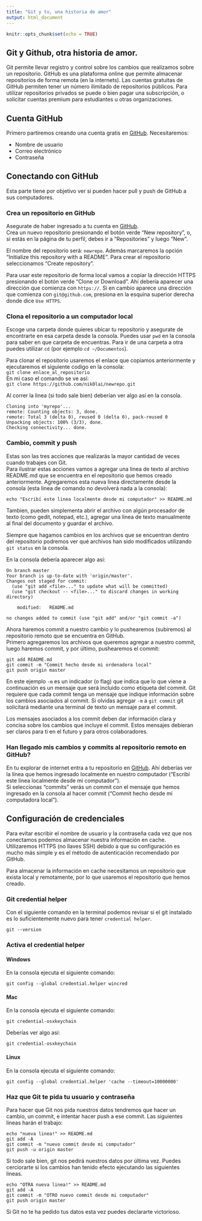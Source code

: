 ```yaml
---
title: "Git y tu, una historia de amor"
output: html_document
---
```


```r
knitr::opts_chunk$set(echo = TRUE)
```











## Git y Github, otra historia de amor.

Git permite llevar registro y control sobre los cambios que realizamos sobre un repositorio. GitHub es una plataforma online que permite almacenar repositorios de forma remota (en la internets). Las cuentas gratuitas de GitHub permiten tener un número ilimitado de repositorios públicos. Para utilizar repositorios privados se puede o bien pagar una subscripción, o solicitar cuentas premium para estudiantes u otras organizaciones.

## Cuenta GitHub

Primero partiremos creando una cuenta gratis en [GitHub](http://github.com). Necesitaremos:  
  
- Nombre de usuario  
- Correo electrónico  
- Contraseña  



## Conectando con GitHub  

Esta parte tiene por objetivo ver si pueden hacer pull y push de GitHub a sus computadores.

### Crea un repositorio en GitHub  

Asegurate de haber ingresado a tu cuenta en [GitHub](https://github.com).  
Crea un nuevo repositorio presionando el botón verde "New repository", o, si estás en la página de tu perfil, debes ir a "Repositories" y luego "New".  

El nombre del repositorio será: `newrepo`. Además marcaremos la opción "Initialize this repository with a README". Para crear el repositorio seleccionamos "Create repository".  

Para usar este repositorio de forma local vamos a copiar la dirección HTTPS presionando el botón verde "Clone or Download". Ahí debería aparecer una dirección que comienza con `https://`. Si en cambio aparece una dirección que comienza con `git@github.com`, presiona en la esquina superior derecha donde dice `Use HTTPS`.


### Clona el repositorio a un computador local

Escoge una carpeta donde quieres ubicar tu repositorio y asegurate de encontrarte en esa carpeta desde la consola. Puedes usar `pwd` en la consola para saber en que carpeta de encuentras. Para ir de una carpeta a otra puedes utilizar `cd` (por ejemplo `cd ~/Documentos`).

Para clonar el repositorio usaremos el enlace que copiamos anteriormente y ejecutaremos el siguiente codigo en la consola:  
`git clone enlace_al_repositorio`  
En mi caso el comando se ve así:  
`git clone https://github.com/nik0lai/newrepo.git`  

Al correr la linea (si todo sale bien) deberían ver algo así en la consola.

```
Cloning into 'myrepo'...
remote: Counting objects: 3, done.
remote: Total 3 (delta 0), reused 0 (delta 0), pack-reused 0
Unpacking objects: 100% (3/3), done.
Checking connectivity... done.

```
### Cambio, commit y push

Estas son las tres acciones que realizarás la mayor cantidad de veces cuando trabajes con Git.  
Para ilustrar estas acciones vamos a agregar una linea de texto al archivo README.md que se encuentra en el repositorio que hemos creado anteriormente. Agregaremos esta nueva linea directamente desde la consola (esta linea de comando no devolverá nada a la consola):

`echo "Escribí este linea localmente desde mi computador" >> README.md`  

Tambien, pueden simplementa abrir el archivo con algún procesador de texto (como gedit, notepad, etc.), agregar una linea de texto manualmente al final del documento y guardar el archivo.

Siempre que hagamos cambios en los archivos que se encuentran dentro del repositorio podremos ver qué archivos han sido modificados utilizando `git status` en la consola.  

En la consola debería aparecer algo así:  
```
On branch master
Your branch is up-to-date with 'origin/master'.
Changes not staged for commit:
  (use "git add <file>..." to update what will be committed)
  (use "git checkout -- <file>..." to discard changes in working directory)

	modified:   README.md

no changes added to commit (use "git add" and/or "git commit -a")
```

Ahora haremos commit a nuestro cambio y lo pushearemos (subiremos) al repositorio remoto que se encuentra en GitHub.  
Primero agregaremos los archivos que queremos agregar a nuestro commit, luego haremos commit, y por último, pushearemos el commit:  

```
git add README.md  
git commit -m "Commit hecho desde mi ordenadora local"  
git push origin master  
```

En este ejemplo `-m` es un indicador (o flag) que indica que lo que viene a continuación es un mensaje que será incluido como etiqueta del commit. Git requiere que cada commit tenga un mensaje que indique información sobre los cambios asociados al commit. Si olvidas agregar `-m` a `git commit` git solicitará mediante una terminal de texto un mensaje para el commit.  

Los mensajes asociados a los commit deben dar información clara y concisa sobre los cambios que incluye el commit. Estos mensajes debieran ser claros para ti en el futuro y para otros colaboradores.

### Han llegado mis cambios y commits al repositorio remoto en GitHub?

En tu explorar de internet entra a tu repositorio en [GitHub](https://github.com). Ahí deberías ver la línea que hemos ingresado localmente en nuestro computador ("Escribí este linea localmente desde mi computador").  
Si seleccionas "commits" verás un commit con el mensaje que hemos ingresado en la consola al hacer commit ("Commit hecho desde mi computadora local").

## Configuración de credenciales

Para evitar escribir el nombre de usuario y la contraseña cada vez que nos conectamos podemos almacenar nuestra información en cache. Utilizaremos HTTPS (no llaves SSH) debido a que su configuración es mucho más simple y es el método de autenticación recomendado por GitHub.

Para almacenar la información en cache necesitamos un repositorio que exista local y remotamente, por lo que usaremos el repositorio que hemos creado.

### Git credential helper

Con el siguiente comando en la terminal podemos revisar si el git instalado es lo suficientemente nuevo para tener `credential helper`.
```
git --version
```
### Activa el credential helper

#### Windows

En la consola ejecuta el siguiente comando:  
```
git config --global credential.helper wincred
```

#### Mac

En la consola ejecuta el siguiente comando:  
```
git credential-osxkeychain
```
Deberías ver algo así:
```
git credential-osxkeychain
```

#### Linux

En la consola ejecuta el siguiente comando:
```
git config --global credential.helper 'cache --timeout=10000000'
```

### Haz que Git te pida tu usuario y contraseña

Para hacer que Git nos pida nuestros datos tendremos que hacer un cambio, un commit, e intentar hacer push a ese commit. Las siguientes lineas harán el trabajo:

```
echo "nueva linea!" >> README.md
git add -A
git commit -m "nuevo commit desde mi computador"
git push -u origin master
```

Si todo sale bien, git nos pedirá nuestros datos por última vez. Puedes cerciorarte si los cambios han tenido efecto ejecutando las siguientes lineas.

```
echo "OTRA nueva linea!" >> README.md
git add -A
git commit -m "OTRO nuevo commit desde mi computador"
git push origin master
```

Si Git no te ha pedido tus datos esta vez puedes declararte victorioso.